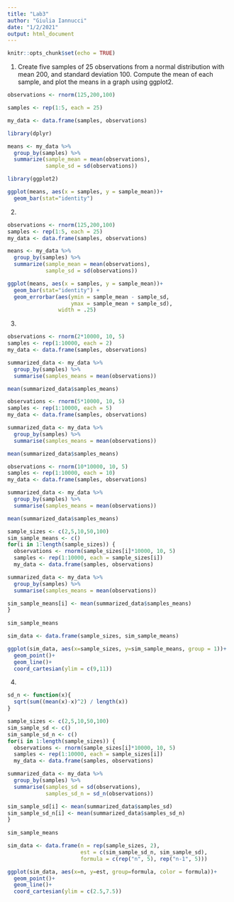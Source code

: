 ```yaml
---
title: "Lab3"
author: "Giulia Iannucci"
date: "1/2/2021"
output: html_document
---
```


```r
knitr::opts_chunk$set(echo = TRUE)
```

1. Create five samples of 25 observations from a normal distribution with mean 200, and standard deviation 100. Compute the mean of each sample, and plot the means in a graph using ggplot2. 

```r
observations <- rnorm(125,200,100)

samples <- rep(1:5, each = 25)

my_data <- data.frame(samples, observations)

library(dplyr)

means <- my_data %>%
  group_by(samples) %>%
  summarize(sample_mean = mean(observations),
            sample_sd = sd(observations))

library(ggplot2)

ggplot(means, aes(x = samples, y = sample_mean))+
  geom_bar(stat="identity")
```
2.


```r
observations <- rnorm(125,200,100)
samples <- rep(1:5, each = 25)
my_data <- data.frame(samples, observations)

means <- my_data %>%
  group_by(samples) %>%
  summarize(sample_mean = mean(observations),
            sample_sd = sd(observations))

ggplot(means, aes(x = samples, y = sample_mean))+
  geom_bar(stat="identity") +
  geom_errorbar(aes(ymin = sample_mean - sample_sd,
                    ymax = sample_mean + sample_sd),
                width = .25)

```

3.

```r
observations <- rnorm(2*10000, 10, 5)
samples <- rep(1:10000, each = 2)
my_data <- data.frame(samples, observations)

summarized_data <- my_data %>%
  group_by(samples) %>%
  summarise(samples_means = mean(observations))

mean(summarized_data$samples_means)

```

```r
observations <- rnorm(5*10000, 10, 5)
samples <- rep(1:10000, each = 5)
my_data <- data.frame(samples, observations)

summarized_data <- my_data %>%
  group_by(samples) %>%
  summarise(samples_means = mean(observations))

mean(summarized_data$samples_means)
```


```r

observations <- rnorm(10*10000, 10, 5)
samples <- rep(1:10000, each = 10)
my_data <- data.frame(samples, observations)

summarized_data <- my_data %>%
  group_by(samples) %>%
  summarise(samples_means = mean(observations))

mean(summarized_data$samples_means)
```

```r

sample_sizes <- c(2,5,10,50,100)
sim_sample_means <- c()
for(i in 1:length(sample_sizes)) { 
  observations <- rnorm(sample_sizes[i]*10000, 10, 5)
  samples <- rep(1:10000, each = sample_sizes[i])
  my_data <- data.frame(samples, observations)

summarized_data <- my_data %>%
  group_by(samples) %>%
  summarise(samples_means = mean(observations))

sim_sample_means[i] <- mean(summarized_data$samples_means)
}
 
sim_sample_means

sim_data <- data.frame(sample_sizes, sim_sample_means)

ggplot(sim_data, aes(x=sample_sizes, y=sim_sample_means, group = 1))+
  geom_point()+
  geom_line()+
  coord_cartesian(ylim = c(9,11))

```

4.

```r
sd_n <- function(x){
  sqrt(sum((mean(x)-x)^2) / length(x))
}

sample_sizes <- c(2,5,10,50,100)
sim_sample_sd <- c()
sim_sample_sd_n <- c()
for(i in 1:length(sample_sizes)) { 
  observations <- rnorm(sample_sizes[i]*10000, 10, 5)
  samples <- rep(1:10000, each = sample_sizes[i])
  my_data <- data.frame(samples, observations)

summarized_data <- my_data %>%
  group_by(samples) %>%
  summarise(samples_sd = sd(observations),
            samples_sd_n = sd_n(observations))

sim_sample_sd[i] <- mean(summarized_data$samples_sd)
sim_sample_sd_n[i] <- mean(summarized_data$samples_sd_n)
}
 
sim_sample_means

sim_data <- data.frame(n = rep(sample_sizes, 2), 
                       est = c(sim_sample_sd_n, sim_sample_sd),
                       formula = c(rep("n", 5), rep("n-1", 5)))

ggplot(sim_data, aes(x=n, y=est, group=formula, color = formula))+
  geom_point()+
  geom_line()+
  coord_cartesian(ylim = c(2.5,7.5))
```



